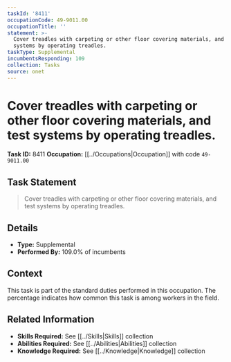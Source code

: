 ```yaml
---
taskId: '8411'
occupationCode: 49-9011.00
occupationTitle: ''
statement: >-
  Cover treadles with carpeting or other floor covering materials, and test
  systems by operating treadles.
taskType: Supplemental
incumbentsResponding: 109
collection: Tasks
source: onet
---
```

# Cover treadles with carpeting or other floor covering materials, and test systems by operating treadles.

**Task ID:** 8411
**Occupation:** [[../Occupations|Occupation]] with code `49-9011.00`

## Task Statement

> Cover treadles with carpeting or other floor covering materials, and test systems by operating treadles.

## Details

- **Type:** Supplemental
- **Performed By:** 109.0% of incumbents

## Context

This task is part of the standard duties performed in this occupation. The percentage indicates how common this task is among workers in the field.

## Related Information

- **Skills Required:** See [[../Skills|Skills]] collection
- **Abilities Required:** See [[../Abilities|Abilities]] collection
- **Knowledge Required:** See [[../Knowledge|Knowledge]] collection

